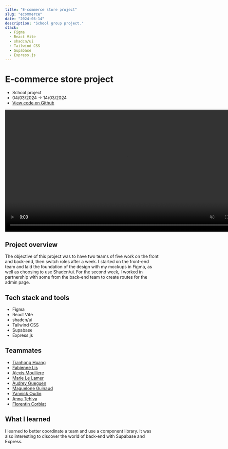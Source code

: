```yaml
---
title: "E-commerce store project"
slug: "ecommerce"
date: "2024-03-14"
description: "School group project."
stack:
  - Figma
  - React Vite
  - shadcn/ui
  - Tailwind CSS
  - Supabase
  - Express.js
---
```


# E-commerce store project

- School project
- 04/03/2024 -> 14/03/2024
- [View code on Github](https://github.com/lemathurin/e-commerce-website)

<video width="800" height="auto" controls autoPlay muted loop>
  <source
    src="https://github.com/user-attachments/assets/54c1ef86-dd07-4247-8cda-a00c4a0eca00"
    type="video/mp4"
  />
</video>

## Project overview

The objective of this project was to have two teams of five work on the front and back-end, then switch roles after a week. I started on the front-end team and laid the foundation of the design with my mockups in Figma, as well as choosing to use Shadcn/ui. For the second week, I worked in partnership with some from the back-end team to create routes for the admin page.

## Tech stack and tools

- Figma
- React Vite
- shadcn/ui
- Tailwind CSS
- Supabase
- Express.js

## Teammates

- [Tianhong Huang](https://github.com/Tianhong258)
- [Fabienne Lis](https://github.com/FabienneLIS)
- [Alexis Moulliere](https://github.com/realalexis)
- [Marie Le Lamer](https://github.com/MarieLeLamer)
- [Audrey Gueguen](https://github.com/AudreyGgn)
- [Maguelone Guinaud](https://github.com/magueloneguinaud)
- [Yannick Oudin](https://github.com/oudinyannick)
- [Anna Tehiva](https://github.com/annatehiva)
- [Florentin Corbiat](https://github.com/CorbiatFlorentin)

## What I learned

I learned to better coordinate a team and use a component library. It was also interesting to discover the world of back-end with Supabase and Express.
